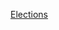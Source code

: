 {{portal|亞洲}}
{{Year by category
| m = 2
| c = 0
| d = 1
| y = 4
| cat = 亞洲選舉
| in = 
| parent = 各年亞洲選舉
| subcat = 2014年選舉
| sortkey = 亞洲
}}
{{Commons category|Elections in 2014}}

[[Category:2014年亞洲|Elections]]